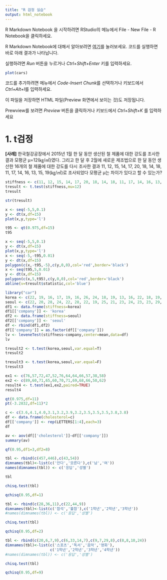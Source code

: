 ---
title: "R 검정 실습"
output: html_notebook
---

R Markdown Notebook 을 시작하려면 RStudio의 메뉴에서 File - New File - R Notebook을 클릭하세요.

R Markdown Notebook에 대해서 알아보려면 [여기](http://rmarkdown.rstudio.com)를 눌러보세요. 코드를 실행하면 바로 아래 결과가 나타납니다.

실행하려면 *Run* 버튼을 누르거나 *Ctrl+Shift+Enter* 키를 입력하세요.

```{r}
plot(cars)
```

코드를 추가하려면 메뉴에서 *Code-Insert Chunk*를 선택하거나 키보드에서 *Ctrl+Alt+I*를 입력하세요. 

이 파일을 저장하면 HTML 파일(Preview 화면에서 보이는 것)도 저장됩니다. 

Prewview를 보려면 *Preview* 버튼을 클릭하거나  키보드에서 *Ctrl+Shift+K* 를 입력하세요

# 1. t검정

**[사례]** 한국철강공장에서 2015년 1월 한 달 동안 생산된 철 제품에 대한 강도를 조사한 결과 모평균 μ=12(㎏/㎡)였다. 그리고 한 달 후 2월에 새로운 제조법으로 한 달 동안 생산한 16개의 철 제품에 대한 강도를 다시 조사한 결과 11, 12, 15, 14, 17, 20, 18, 14, 18, 11, 17, 14, 16, 13, 15, 19(㎏/㎡)로 조사되었다
모평균 μ는 차이가 있다고 할 수 있는가?

```{r}
stiffness <- c(11, 12, 15, 14, 17, 20, 18, 14, 18, 11, 17, 14, 16, 13, 15, 19)
tresult <- t.test(stiffness,mu=12)
tresult
```
```{r}
str(tresult)
```
```{r}
x <- seq(-5,5,0.1)
y <- dt(x,df=15)
plot(x,y,type='l')
```


```{r}
t95 <- qt(0.975,df=15)
t95
```
```{r}
x <- seq(-5,5,0.1)
y <- dt(x,df=15)
plot(x,y,type='l')
x <- seq(-5,-t95,0.01)
y <- dt(x,df=15)
polygon(c(x,-t95,-5),c(y,0,0),col='red',border='black')
x <- seq(t95,5,0.01)
y <- dt(x,df=15)
polygon(c(x,5,t95),c(y,0,0),col='red',border='black')
abline(v=tresult$statistic,col='blue')
```
```{r}
library("car")
korea <- c(22, 19, 16, 17, 19, 16, 26, 24, 18, 19, 13, 16, 22, 18, 19, 22, 19, 26)
seoul <- c(22, 20, 28, 24, 22, 28, 22, 19, 25, 21, 23, 24, 23, 23, 29, 23)
df1 <- data.frame(stiffness=korea)
df1[['company']] <- 'korea'
df2 <- data.frame(stiffness=seoul)
df2[['company']] <- 'seoul'
df <- rbind(df1,df2)
df[['company']] = as.factor(df[['company']])
lv <- leveneTest(stiffness~company,center=mean,data=df)
lv
```



```{r}
tresult2 <- t.test(korea,seoul,var.equal=T)
tresult2
```

```{r}
tresult3 <- t.test(korea,seoul,var.equal=F)
tresult3
```

```{r}
ex1 <- c(76,57,72,47,52,76,64,64,66,57,38,58)
ex2 <- c(89,60,71,65,60,70,71,69,68,66,50,62)
result4 <- t.test(ex1,ex2,paired=TRUE)
result4
```
```{r}
qt(0.975,df=11)
pt(-3.2832,df=11)*2
```
```{r}
c <- c(3.6,4.1,4.0,3.1,3.2,3.9,3.2,3.5,3.5,3.5,3.8,3.8)
df <- data.frame(cholesterol=c)
df[['company']] <- rep(LETTERS[1:4],each=3)
df
```

```{r}
av <- aov(df[['cholesterol']]~df[['company']])
summary(av)
```
```{r}
qf(0.95,df1=3,df2=8)
```
```{r}
tbl <- rbind(c(457,446),c(43,54))
dimnames(tbl)<-list(c('안다','모른다'),c('남','여'))
names(dimnames(tbl)) <- c('응답','성별')
```

```{r}
tbl
```

```{r}
chisq.test(tbl)
```
```{r}
qchisq(0.95,df=1)
```
```{r}
tbl <- rbind(c(28,36,11),c(22,44,9))
dimnames(tbl)<-list(c('참석','불참'),c('1학년','2학년','3학년'))
#names(dimnames(tbl)) <- c('응답','성별')
```

```{r}
chisq.test(tbl)
```
```{r}
qchisq(0.95,df=2)
```

```{r}
tbl <- rbind(c(20,6,7,9),c(6,33,14,7),c(9,7,29,8),c(8,8,10,24))
dimnames(tbl)<-list(c('스포츠','독서','음악','영화'),
                    c('1학년','2학년','3학년','4학년'))
#names(dimnames(tbl)) <- c('응답','성별')
```

```{r}
chisq.test(tbl)
```

```{r}
qchisq(0.95,df=9)
```



